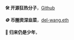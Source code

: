 
<BaseImage src={banner.src} />

**🛠 开源狂热分子**，[Github](https://github.com/idootop)

**🪙 币圈资深韭菜**，[del-wang.eth](https://crypto-me-sand.vercel.app/)

**🌱 归来仍是少年**， <MyAge />

<BaseImage src={wechat.src} alt="扫码留言，邮箱 hello@xbox.work" size={200} />
